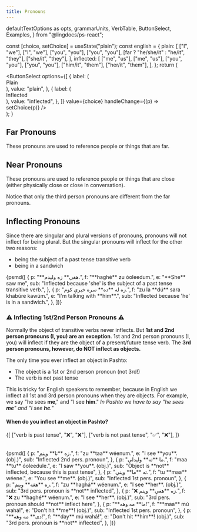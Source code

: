```yaml
---
title: Pronouns
---
```


  defaultTextOptions as opts,
  grammarUnits,
  VerbTable,
  ButtonSelect,
  Examples,
} from "@lingdocs/ps-react";

  const [choice, setChoice] = useState("plain");
  const english = {
    plain: [
      ["I", "we"],
      ["I", "we"],
      ["you", "you"],
      ["you", "you"],
      [far ? "he/she/it" : "he/it", "they"],
      ["she/it", "they"],
    ],
    inflected: [
      ["me", "us"],
      ["me", "us"],
      ["you", "you"],
      ["you", "you"],
      ["him/it", "them"],
      ["her/it", "them"],
    ],
  };
  return (
    <div>
      <div className="text-center my-3">
        <ButtonSelect
          options={[
            {
              label: (
                <div className="d-flex flex-row flex-align-items-center">
                  <div className="mr-2">
                    <InlineInflectionButton />
                  </div>
                  <div className="align-self-center">Plain</div>
                </div>
              ),
              value: "plain",
            },
            {
              label: (
                <div className="d-flex flex-row flex-align-items-center">
                  <div className="mr-2">
                    <InlineInflectionButton inflection={1} />
                  </div>
                  <div className="align-self-center">Inflected</div>
                </div>
              ),
              value: "inflected",
            },
          ]}
          value={choice}
          handleChange={(p) => setChoice(p)}
        />
      </div>
      <VerbTable
        block={pronouns[choice]}
        textOptions={opts}
        english={english[choice]}
      />
    </div>
  );
}

## Far Pronouns

These pronouns are used to reference people or things that are far.

<PronounInflectionChoice pronouns={grammarUnits.pronouns.far} far />

## Near Pronouns

These pronouns are used to reference people or things that are close (either physically close or close in conversation).

Notice that only the third person pronouns are different from the far pronouns.

<PronounInflectionChoice pronouns={grammarUnits.pronouns.near} />

## Inflecting Pronouns

Since there are singular and plural versions of pronouns, pronouns will not inflect for being plural. But the singular pronouns will inflect for the other two reasons:

- being the subject of a past tense transitive verb
- being in a sandwich

<Examples opts={opts}>
  {psmd([
    {
      p: "**هغې** زه ولیدم.",
      f: "**haghé** zu óoleedum.",
      e: "**She** saw me",
      sub: "Inflected because 'she' is the subject of a past tense transitive verb.",
    },
    {
      p: "زه له **ده** سره خبرې کوم.",
      f: "zu la **dú** sara khabúre kawúm.",
      e: "I'm talking with **him**.",
      sub: "Inflected because 'he' is in a sandwich.",
    },
  ])}
</Examples>

### ⚠️ Inflecting 1st/2nd Person Pronouns ⚠️

Normally <Link to="/phrase-structure/vp/">the object of transitive verbs never inflects</Link>. But **1st and 2nd person pronouns (I, you) are an exception**. 1st and 2nd person pronouns (I, you) will inflect if they are the object of a present/future tense verb. The **3rd person pronouns, however, do NOT inflect as objects.**

The only time you ever inflect an object in Pashto:

- The object is a 1st or 2nd person pronoun (not 3rd!)
- The verb is not past tense

This is tricky for English speakers to remember, because in English we inflect all 1st and 3rd person pronouns when they are objects. For example, we say "he sees **me**," and "I see **him**." _In Pashto we have to say "he sees **me**" and "I see **he**."_

#### When do you inflect an object in Pashto?

<Table
  opts={opts}
  headRow={["", "object is a 1st/2nd pers. pronoun", "object is anything else"]}
>
  {[
    ["verb is past tense", "❌", "❌"],
    ["verb is not past tense", "✅", "❌"],
  ]}
</Table>

<Examples opts={opts}>
  {psmd([
    {
      p: "زه **تا** وینم.",
      f: "zu **taa** wéenum.",
      e: "I see **you**. (obj.)",
      sub: "Inflected 2nd pers. pronoun",
    },
    {
      p: "ما **ته** ولیدلې.",
      f: "maa **tu** óoleedule.",
      e: "I saw **you**. (obj.)",
      sub: "Object is **not** inflected, because this is past tense",
    },
    {
      p: "ته **ما** وینې.",
      f: "tu **maa** wéene.",
      e: "You see **me**. (obj.)",
      sub: "Inflected 1st pers. pronoun",
    },
    {
      p: "زه **هغه** وینم.",
      f: "zu **haghá** wéenum.",
      e: "I see **her**. (obj.)",
      sub: "3rd pers. pronoun is **not** inflected",
    },
    {
      p: "❌ زه **هغې** وینم.",
      f: "❌ zu **haghé** wéenum.",
      e: "I see **her**. (obj.)",
      sub: "3rd pers. pronoun should **not** inflect here",
    },
    {
      p: "**ما** مه وهه!",
      f: "**maa** mú wahá!",
      e: "Don't hit **me**! (obj.)",
      sub: "Inflected 1st pers. pronoun",
    },
    {
      p: "**دی** مه وهه!",
      f: "**day** mú wahá!",
      e: "Don't hit **him**! (obj.)",
      sub: "3rd pers. pronoun is **not** inflected",
    },
  ])}
</Examples>
